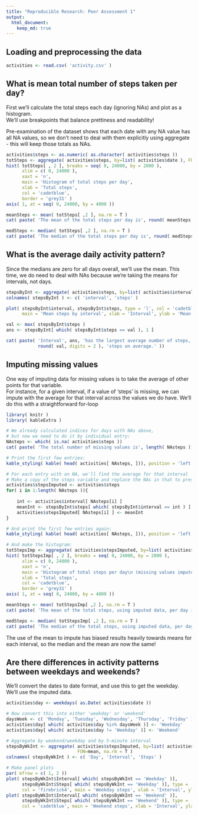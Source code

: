 ```yaml
---
title: "Reproducible Research: Peer Assessment 1"
output: 
  html_document:
    keep_md: true
---
```



## Loading and preprocessing the data

```r
activities <- read.csv( 'activity.csv' )

```


## What is mean total number of steps taken per day?

First we'll calculate the total steps each day (ignoring NAs) and plot as a histogram.\
We'll use breakpoints that balance prettiness and readability!

Pre-examination of the dataset shows that each date with any NA value has all NA values, 
so we don't need to deal with them explicitly using aggregate - this will keep those totals as NAs.

```r
activities$steps <- as.numeric( as.character( activities$steps ))
totSteps <- aggregate( activities$steps, by=list( activities$date ), FUN=sum )
hist( totSteps[ , 2 ], breaks = seq( 0, 24000, by = 2000 ), 
      xlim = c( 0, 24000 ), 
      xaxt = 'n', 
      main = 'Histogram of total steps per day', 
      xlab = 'Total steps',
      col = 'cadetblue',
      border = 'grey31' )
axis( 1, at = seq( 0, 24000, by = 4000 ))

```

```r

meanSteps <- mean( totSteps[ ,2 ], na.rm = T )
cat( paste( 'The mean of the total steps per day is', round( meanSteps, digits = 2 ) ))

```

```r

medSteps <- median( totSteps[ ,2 ], na.rm = T )
cat( paste( 'The median of the total steps per day is', round( medSteps, digits = 2 ) ))

```

## What is the average daily activity pattern?

Since the medians are zero for all days overall, we'll use the mean.
This time, we do need to deal with NAs because we're taking the means for intervals, not days.


```r

stepsByInt <- aggregate( activities$steps, by=list( activities$interval ), FUN=mean, na.rm = T )
colnames( stepsByInt ) <- c( 'interval', 'steps' )

plot( stepsByInt$interval, stepsByInt$steps, type = 'l', col = 'cadetblue',
      main = 'Mean steps by interval', xlab = 'Interval', ylab = 'Mean steps'  )

val <- max( stepsByInt$steps )
ans <- stepsByInt[ which( stepsByInt$steps == val ), 1 ]

cat( paste( 'Interval', ans, 'has the largest average number of steps, at', 
            round( val, digits = 2 ), 'steps on average.' ))

```


## Imputing missing values

One way of imputing data for missing values is to take the average of other points for that variable.\
For instance, for a given interval, if a value of 'steps' is missing, we can impute with the average for
that interval across the values we do have.
We'll do this with a straightforward for-loop

```r

library( knitr )
library( kableExtra )

# We already calculated indices for days with NAs above, 
# but now we need to do it by individual entry:
NAsteps <- which( is.na( activities$steps ))
cat( paste( 'The total number of missing values is', length( NAsteps )))

# Print the first few entries:
kable_styling( kable( head( activities[ NAsteps, ])), position = 'left', full_width = F )

# For each entry with an NA, we'll find the average for that interval
# Make a copy of the steps variable and replace the NAs in that to preserve the original
activities$stepsImputed <- activities$steps
for( i in 1:length( NAsteps )){
    
    int <- activities$interval[ NAsteps[i] ]
    meanInt <- stepsByInt$steps[ which( stepsByInt$interval == int ) ]
    activities$stepsImputed[ NAsteps[i] ] <- meanInt
}

# And print the first few entries again:
kable_styling( kable( head( activities[ NAsteps, ])), position = 'left', full_width = F )

# And make the histogram:
totStepsImp <- aggregate( activities$stepsImputed, by=list( activities$date ), FUN=sum )
hist( totStepsImp[ , 2 ], breaks = seq( 0, 24000, by = 2000 ), 
      xlim = c( 0, 24000 ), 
      xaxt = 'n', 
      main = 'Histogram of total steps per day\n (missing values imputed)', 
      xlab = 'Total steps',
      col = 'cadetblue',
      border = 'grey31' )
axis( 1, at = seq( 0, 24000, by = 4000 ))

```

```r

meanSteps <- mean( totStepsImp[ ,2 ], na.rm = T )
cat( paste( 'The mean of the total steps, using imputed data, per day is', round( meanSteps, digits = 2 ) ))

```

```r

medSteps <- median( totStepsImp[ ,2 ], na.rm = T )
cat( paste( 'The median of the total steps, using imputed data, per day is', round( medSteps, digits = 2 ) ))

```


The use of the mean to impute has biased results heavily towards means for each
interval, so the median and the mean are now the same!

## Are there differences in activity patterns between weekdays and weekends?

We'll convert the dates to date format, and use this to get the weekday.\
We'll use the imputed data.

```r

activities$day <- weekdays( as.Date( activities$date ))

# Now convert this into either 'weekday' or 'weekend'
daysWeek <- c( 'Monday', 'Tuesday', 'Wednesday', 'Thursday', 'Friday' )
activities$day[ which( activities$day %in% daysWeek )] <- 'Weekday'
activities$day[ which( activities$day != 'Weekday' )] <- 'Weekend'

# Aggregate by weekend/weekday and by 5-minute interval
stepsByWkInt <- aggregate( activities$stepsImputed, by=list( activities$day, activities$interval ), 
                           FUN=mean, na.rm = T )
colnames( stepsByWkInt ) <- c( 'Day', 'Interval', 'Steps' )

# Make panel plots
par( mfrow = c( 1, 2 ))
plot( stepsByWkInt$Interval[ which( stepsByWkInt == 'Weekday' )],
      stepsByWkInt$Steps[ which( stepsByWkInt == 'Weekday' )], type = 'l', ylim = c( 0, 250 ),
      col = 'firebrick4', main = 'Weekday steps', xlab = 'Interval', ylab = 'Mean steps' )
plot( stepsByWkInt$Interval[ which( stepsByWkInt == 'Weekend' )],
      stepsByWkInt$Steps[ which( stepsByWkInt == 'Weekend' )], type = 'l', ylim = c( 0, 250 ),
      col = 'cadetblue', main = 'Weekend steps', xlab = 'Interval', ylab = 'Mean steps')

```